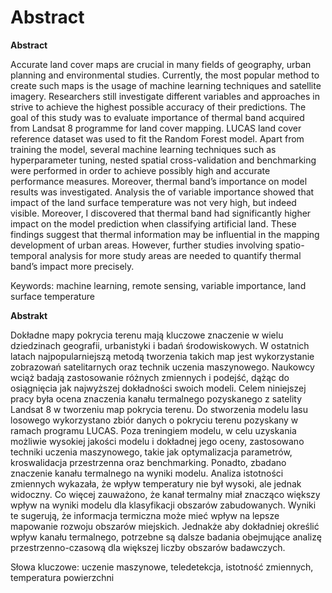 # Abstract {.unnumbered}

**Abstract**

Accurate land cover maps are crucial in many fields of geography, urban planning and environmental studies.
Currently, the most popular method to create such maps is the usage of machine learning techniques and satellite imagery.
Researchers still investigate different variables and approaches in strive to achieve the highest possible accuracy of their predictions.
The goal of this study was to evaluate importance of thermal band acquired from Landsat 8 programme for land cover mapping.
LUCAS land cover reference dataset was used to fit the Random Forest model.
Apart from training the model, several machine learning techniques such as hyperparameter tuning, nested spatial cross-validation and benchmarking were performed in order to achieve possibly high and accurate performance measures.
Moreover, thermal band's importance on model results was investigated.
Analysis the of variable importance showed that impact of the land surface temperature was not very high, but indeed visible.
Moreover, I discovered that thermal band had significantly higher impact on the model prediction when classifying artificial land.
These findings suggest that thermal information may be influential in the mapping development of urban areas.
However, further studies involving spatio-temporal analysis for more study areas are needed to quantify thermal band's impact more precisely.

Keywords: machine learning, remote sensing, variable importance, land surface temperature

\newpage

**Abstrakt**

<!--Streszczenie powinno przedstawiać skrótowo główny problem pracy i jego rozwiązanie.
Możliwa struktura streszczenia to: (1) 1-3 zdania wstępu do problemu (czym się zajmujemy, dlaczego jest to ważne, jakie są problemy/luki do wypełnienia), (2) 1 zdanie opisujące cel pracy, (3) 1-3 zdania przedstawiające użyte materiały (dane) i metody (techniki, narzędzia), (4) 1-3 zdania obrazujące główne wyniki pracy, (5) 1-2 zdania podsumowujące; możliwe jest też określenie dalszych kroków/planów.-->

Dokładne mapy pokrycia terenu mają kluczowe znaczenie w wielu dziedzinach geografii, urbanistyki i badań środowiskowych.
W ostatnich latach najpopularniejszą metodą tworzenia takich map jest wykorzystanie zobrazowań satelitarnych oraz technik uczenia maszynowego.
Naukowcy wciąż badają zastosowanie różnych zmiennych i podejść, dążąc do osiągnięcia jak najwyższej dokładności swoich modeli.
Celem niniejszej pracy była ocena znaczenia kanału termalnego pozyskanego z satelity Landsat 8 w tworzeniu map pokrycia terenu.
Do stworzenia modelu lasu losowego wykorzystano zbiór danych o pokryciu terenu pozyskany w ramach programu LUCAS.
Poza treningiem modelu, w celu uzyskania możliwie wysokiej jakości modelu i dokładnej jego oceny, zastosowano techniki uczenia maszynowego, takie jak optymalizacja parametrów, kroswalidacja przestrzenna oraz benchmarking.
Ponadto, zbadano znaczenie kanału termalnego na wyniki modelu.
Analiza istotności zmiennych wykazała, że wpływ temperatury nie był wysoki, ale jednak widoczny.
Co więcej zauważono, że kanał termalny miał znacząco większy wpływ na wyniki modelu dla klasyfikacji obszarów zabudowanych.
Wyniki te sugerują, że informacja termiczna może mieć wpływ na lepsze mapowanie rozwoju obszarów miejskich.
Jednakże aby dokładniej określić wpływ kanału termalnego, potrzebne są dalsze badania obejmujące analizę przestrzenno-czasową dla większej liczby obszarów badawczych.

Słowa kluczowe: uczenie maszynowe, teledetekcja, istotność zmiennych, temperatura powierzchni

\newpage

\setstretch{1.2}\sf\tighttoc\doublespacing
